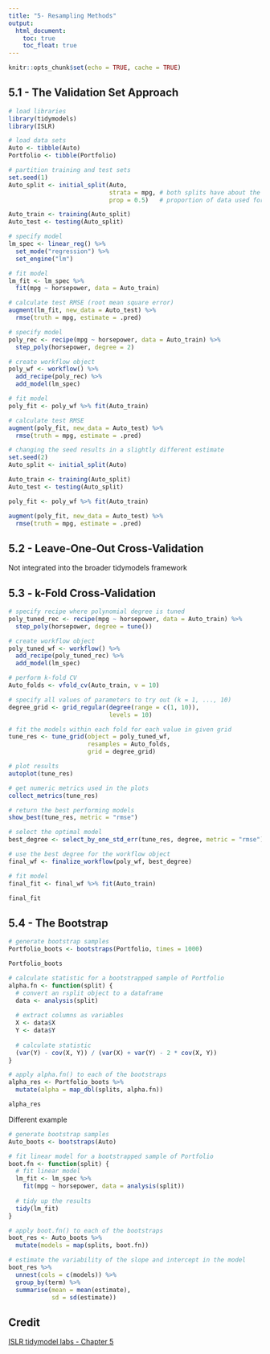 ```yaml
---
title: "5- Resampling Methods"
output: 
  html_document:
    toc: true
    toc_float: true
---
```


```r
knitr::opts_chunk$set(echo = TRUE, cache = TRUE)
```

## 5.1 - The Validation Set Approach

```r
# load libraries
library(tidymodels)
library(ISLR)

# load data sets
Auto <- tibble(Auto)
Portfolio <- tibble(Portfolio)
```

```r
# partition training and test sets
set.seed(1)
Auto_split <- initial_split(Auto,
                            strata = mpg, # both splits have about the same distribution of the strata
                            prop = 0.5)   # proportion of data used for training

Auto_train <- training(Auto_split)
Auto_test <- testing(Auto_split)
```

```r
# specify model
lm_spec <- linear_reg() %>%
  set_mode("regression") %>%
  set_engine("lm")

# fit model
lm_fit <- lm_spec %>%
  fit(mpg ~ horsepower, data = Auto_train)

# calculate test RMSE (root mean square error)
augment(lm_fit, new_data = Auto_test) %>%
  rmse(truth = mpg, estimate = .pred)
```

```r
# specify model
poly_rec <- recipe(mpg ~ horsepower, data = Auto_train) %>%
  step_poly(horsepower, degree = 2)

# create workflow object
poly_wf <- workflow() %>%
  add_recipe(poly_rec) %>%
  add_model(lm_spec)

# fit model
poly_fit <- poly_wf %>% fit(Auto_train)

# calculate test RMSE
augment(poly_fit, new_data = Auto_test) %>%
  rmse(truth = mpg, estimate = .pred)
```

```r
# changing the seed results in a slightly different estimate
set.seed(2)
Auto_split <- initial_split(Auto)

Auto_train <- training(Auto_split)
Auto_test <- testing(Auto_split)

poly_fit <- poly_wf %>% fit(Auto_train)

augment(poly_fit, new_data = Auto_test) %>%
  rmse(truth = mpg, estimate = .pred)
```

## 5.2 - Leave-One-Out Cross-Validation

Not integrated into the broader tidymodels framework

## 5.3 - k-Fold Cross-Validation

```r
# specify recipe where polynomial degree is tuned
poly_tuned_rec <- recipe(mpg ~ horsepower, data = Auto_train) %>%
  step_poly(horsepower, degree = tune())

# create workflow object
poly_tuned_wf <- workflow() %>%
  add_recipe(poly_tuned_rec) %>%
  add_model(lm_spec)

# perform k-fold CV
Auto_folds <- vfold_cv(Auto_train, v = 10)

# specify all values of parameters to try out (k = 1, ..., 10)
degree_grid <- grid_regular(degree(range = c(1, 10)),
                            levels = 10)

# fit the models within each fold for each value in given grid
tune_res <- tune_grid(object = poly_tuned_wf,
                      resamples = Auto_folds,
                      grid = degree_grid)

# plot results
autoplot(tune_res)
```

```r
# get numeric metrics used in the plots
collect_metrics(tune_res)
```

```r
# return the best performing models
show_best(tune_res, metric = "rmse")
```

```r
# select the optimal model
best_degree <- select_by_one_std_err(tune_res, degree, metric = "rmse")
```

```r
# use the best degree for the workflow object
final_wf <- finalize_workflow(poly_wf, best_degree)

# fit model
final_fit <- final_wf %>% fit(Auto_train)

final_fit
```

## 5.4 - The Bootstrap

```r
# generate bootstrap samples
Portfolio_boots <- bootstraps(Portfolio, times = 1000)

Portfolio_boots
```

```r
# calculate statistic for a bootstrapped sample of Portfolio
alpha.fn <- function(split) {
  # convert an rsplit object to a dataframe
  data <- analysis(split)
  
  # extract columns as variables
  X <- data$X
  Y <- data$Y
  
  # calculate statistic
  (var(Y) - cov(X, Y)) / (var(X) + var(Y) - 2 * cov(X, Y))
}
```

```r
# apply alpha.fn() to each of the bootstraps
alpha_res <- Portfolio_boots %>%
  mutate(alpha = map_dbl(splits, alpha.fn))

alpha_res
```

Different example

```r
# generate bootstrap samples
Auto_boots <- bootstraps(Auto)

# fit linear model for a bootstrapped sample of Portfolio
boot.fn <- function(split) {
  # fit linear model
  lm_fit <- lm_spec %>%
    fit(mpg ~ horsepower, data = analysis(split))
  
  # tidy up the results
  tidy(lm_fit)
}

# apply boot.fn() to each of the bootstraps
boot_res <- Auto_boots %>%
  mutate(models = map(splits, boot.fn))

# estimate the variability of the slope and intercept in the model
boot_res %>%
  unnest(cols = c(models)) %>%
  group_by(term) %>%
  summarise(mean = mean(estimate),
            sd = sd(estimate))
```

## Credit

[ISLR tidymodel labs - Chapter 5](https://emilhvitfeldt.github.io/ISLR-tidymodels-labs/05-resampling-methods.html)
